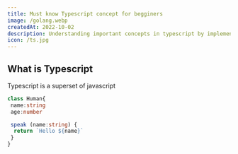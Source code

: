 ```yaml
---
title: Must know Typescript concept for begginers
image: /golang.webp
createdAt: 2022-10-02
description: Understanding important concepts in typescript by implementing a In-Memory key value store
icon: /ts.jpg
---
```


## What is Typescript

Typescript is a superset of javascript

```ts:human.ts showLineNumbers
class Human{
 name:string
 age:number

 speak (name:string) {
  return `Hello ${name}`
 }
}
```
